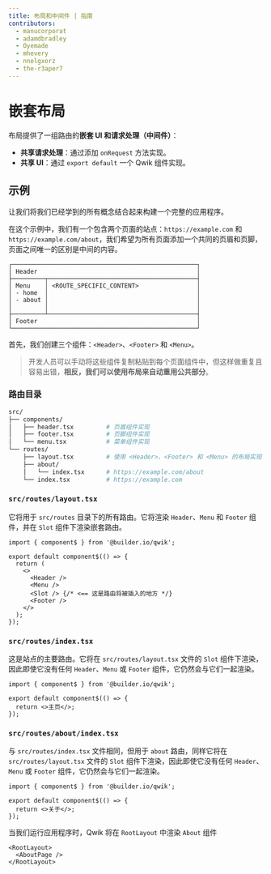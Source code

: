 ```yaml
---
title: 布局和中间件 | 指南
contributors:
  - manucorporat
  - adamdbradley
  - Oyemade
  - mhevery
  - nnelgxorz
  - the-r3aper7
---
```


# 嵌套布局

布局提供了一组路由的**嵌套 UI 和请求处理（中间件）**：

- **共享请求处理**：通过添加 `onRequest` 方法实现。
- **共享 UI**：通过 `export default` 一个 Qwik 组件实现。

## 示例

让我们将我们已经学到的所有概念结合起来构建一个完整的应用程序。

在这个示例中，我们有一个包含两个页面的站点：`https://example.com` 和 `https://example.com/about`，我们希望为所有页面添加一个共同的页眉和页脚，页面之间唯一的区别是中间的内容。

```
┌───────────────────────────────────────────────────┐
│ Header                                            │
├─────────┬─────────────────────────────────────────┤
│ Menu    │ <ROUTE_SPECIFIC_CONTENT>                │
│ - home  │                                         │
│ - about │                                         │
│         │                                         │
├─────────┴─────────────────────────────────────────┤
│ Footer                                            │
└───────────────────────────────────────────────────┘
```

首先，我们创建三个组件：`<Header>`、`<Footer>` 和 `<Menu>`。

> 开发人员可以手动将这些组件复制粘贴到每个页面组件中，但这样做重复且容易出错，**相反，我们可以使用布局来自动重用公共部分**。

### 路由目录

```bash
src/
├── components/
│   ├── header.tsx         # 页眉组件实现
│   ├── footer.tsx         # 页脚组件实现
│   └── menu.tsx           # 菜单组件实现
└── routes/
    ├── layout.tsx         # 使用 <Header>、<Footer> 和 <Menu> 的布局实现
    ├── about/
    │   └── index.tsx      # https://example.com/about
    └── index.tsx          # https://example.com
```

### `src/routes/layout.tsx`

它将用于 `src/routes` 目录下的所有路由。它将渲染 `Header`、`Menu` 和 `Footer` 组件，并在 `Slot` 组件下渲染嵌套路由。

```tsx title="src/routes/layout.tsx"
import { component$ } from '@builder.io/qwik';

export default component$(() => {
  return (
    <>
      <Header />
      <Menu />
      <Slot /> {/* <== 这是路由将被插入的地方 */}
      <Footer />
    </>
  );
});
```

### `src/routes/index.tsx`

这是站点的主要路由。它将在 `src/routes/layout.tsx` 文件的 `Slot` 组件下渲染，因此即使它没有任何 `Header`、`Menu` 或 `Footer` 组件，它仍然会与它们一起渲染。

```tsx title="src/routes/index.tsx"
import { component$ } from '@builder.io/qwik';

export default component$(() => {
  return <>主页</>;
});
```

### `src/routes/about/index.tsx`

与 `src/routes/index.tsx` 文件相同，但用于 `about` 路由，同样它将在 `src/routes/layout.tsx` 文件的 `Slot` 组件下渲染，因此即使它没有任何 `Header`、`Menu` 或 `Footer` 组件，它仍然会与它们一起渲染。

```tsx title="src/routes/about/index.tsx"
import { component$ } from '@builder.io/qwik';

export default component$(() => {
  return <>关于</>;
});
```

当我们运行应用程序时，Qwik 将在 `RootLayout` 中渲染 `About` 组件

```tsx
<RootLayout>
  <AboutPage />
</RootLayout>
```

